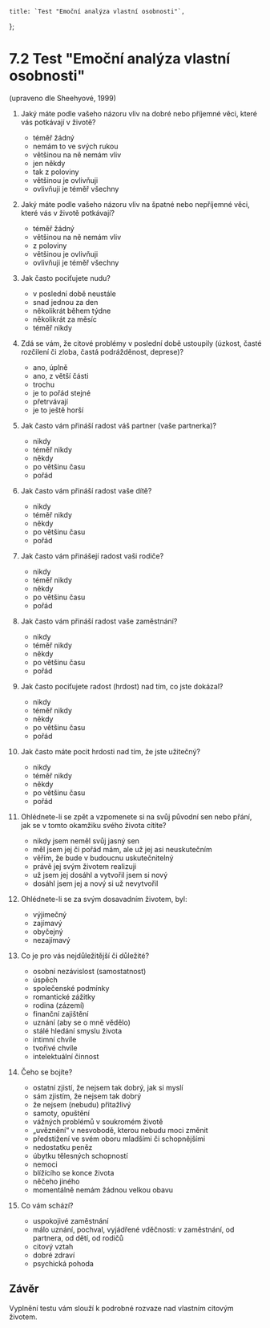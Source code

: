     title: `Test "Emoční analýza vlastní osobnosti"`,
};

# 7.2 Test "Emoční analýza vlastní osobnosti"

(upraveno dle Sheehyové, 1999)

1. Jaký máte podle vašeho názoru vliv na dobré nebo příjemné věci, které vás potkávají v životě?
    - téměř žádný
    - nemám to ve svých rukou
    - většinou na ně nemám vliv
    - jen někdy
    - tak z poloviny
    - většinou je ovlivňuji
    - ovlivňuji je téměř všechny

2. Jaký máte podle vašeho názoru vliv na špatné nebo nepříjemné věci, které vás v životě potkávají?
    - téměř žádný
    - většinou na ně nemám vliv
    - z poloviny
    - většinou je ovlivňuji
    - ovlivňuji je téměř všechny

3. Jak často pociťujete nudu?
    - v poslední době neustále
    - snad jednou za den
    - několikrát během týdne
    - několikrát za měsíc
    - téměř nikdy

4. Zdá se vám, že citové problémy v poslední době ustoupily (úzkost, časté rozčilení či zloba, častá podrážděnost, deprese)?
    - ano, úplně
    - ano, z větší části
    - trochu
    - je to pořád stejné
    - přetrvávají
    - je to ještě horší

5. Jak často vám přináší radost váš partner (vaše partnerka)?
    - nikdy
    - téměř nikdy
    - někdy
    - po většinu času
    - pořád

6. Jak často vám přináší radost vaše dítě?
    - nikdy
    - téměř nikdy
    - někdy
    - po většinu času
    - pořád

7. Jak často vám přinášejí radost vaši rodiče?
    - nikdy
    - téměř nikdy
    - někdy
    - po většinu času
    - pořád

8. Jak často vám přináší radost vaše zaměstnání?
    - nikdy
    - téměř nikdy
    - někdy
    - po většinu času
    - pořád

9. Jak často pociťujete radost (hrdost) nad tím, co jste dokázal?
    - nikdy
    - téměř nikdy
    - někdy
    - po většinu času
    - pořád

10. Jak často máte pocit hrdosti nad tím, že jste užitečný?
    - nikdy
    - téměř nikdy
    - někdy
    - po většinu času
    - pořád

11. Ohlédnete-li se zpět a vzpomenete si na svůj původní sen nebo přání, jak se v tomto okamžiku svého života cítíte?
    - nikdy jsem neměl svůj jasný sen
    - měl jsem jej či pořád mám, ale už jej asi neuskutečním
    - věřím, že bude v budoucnu uskutečnitelný
    - právě jej svým životem realizuji
    - už jsem jej dosáhl a vytvořil jsem si nový
    - dosáhl jsem jej a nový si už nevytvořil

12. Ohlédnete-li se za svým dosavadním životem, byl:
    - výjimečný
    - zajímavý
    - obyčejný
    - nezajímavý

13. Co je pro vás nejdůležitější či důležité?
    - osobní nezávislost (samostatnost)
    - úspěch
    - společenské podmínky
    - romantické zážitky
    - rodina (zázemí)
    - finanční zajištění
    - uznání (aby se o mně vědělo)
    - stálé hledání smyslu života
    - intimní chvíle
    - tvořivé chvíle
    - intelektuální činnost

14. Čeho se bojíte?
    - ostatní zjistí, že nejsem tak dobrý, jak si myslí
    - sám zjistím, že nejsem tak dobrý
    - že nejsem (nebudu) přitažlivý
    - samoty, opuštění
    - vážných problémů v soukromém životě
    - „uvěznění“ v nesvobodě, kterou nebudu moci změnit
    - předstižení ve svém oboru mladšími či schopnějšími
    - nedostatku peněz
    - úbytku tělesných schopností
    - nemoci
    - blížícího se konce života
    - něčeho jiného
    - momentálně nemám žádnou velkou obavu

15. Co vám schází?
    - uspokojivé zaměstnání
    - málo uznání, pochval, vyjádřené vděčnosti: v zaměstnání, od partnera, od dětí, od rodičů
    - citový vztah
    - dobré zdraví
    - psychická pohoda

## Závěr

Vyplnění testu vám slouží k podrobné rozvaze nad vlastním citovým životem.